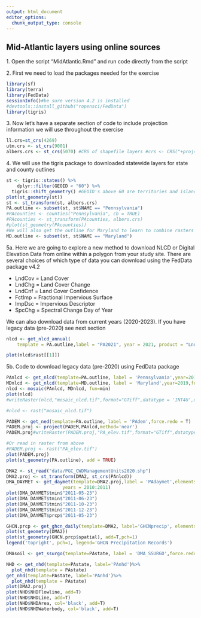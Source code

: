 ```yaml
---
output: html_document
editor_options: 
  chunk_output_type: console
---
```


## Mid-Atlantic layers using online sources

1\. Open the script "MidAtlantic.Rmd" and run code directly from the script

2\. First we need to load the packages needed for the exercise

```r
library(sf)
library(terra)
library(FedData)
sessionInfo()#be sure version 4.2 is installed
#devtools::install_github("ropensci/FedData")
library(tigris)
```

3\. Now let's have a separate section of code to include projection information we will use throughout the exercise

```r
ll.crs=st_crs(4269)
utm.crs <- st_crs(9001) 
albers.crs <- st_crs(5070) #CRS of shapefile layers #crs <- CRS("+proj=aea +lat_1=29.5 +lat_2=45.5 +lat_0=23 +lon_0=-96 +x_0=0  #  +y_0=0 +datum=NAD83 +units=m +no_defs +ellps=GRS80 +towgs84=0,0,0") #CRS of raster layers #crs2 <- CRS("+proj=aea +lat_1=29.5 +lat_2=45.5 +lat_0=23 +lon_0=-96 +x_0=0 +y_0=0  #  +ellps=GRS80 +towgs84=0,0,0,0,0,0,0 +units=m +no_defs") 
```

4\. We will use the tigris package to downloaded statewide layers for state and county outlines

```r
st <- tigris::states() %>%   
    dplyr::filter(GEOID < "60") %>%  
  tigris::shift_geometry() #GEOID's above 60 are territories and islands, etc. So I'm removing them for scaling 
plot(st_geometry(st)) 
st <- st_transform(st, albers.crs) 
PA.outline <- subset(st, st$NAME == "Pennsylvania")  
#PAcounties <- counties("Pennsylvania", cb = TRUE) 
#PAcounties <- st_transform(PAcounties, albers.crs)
#plot(st_geometry(PAcounties))
#We will also get the outline for Maryland to learn to combine rasters
MD.outline <- subset(st, st$NAME == "Maryland")
```

5a. Here we are going to explore a new method to download NLCD or Digital Elevation Data from online within a polygon from your study site. There are several choices of which type of data you can download using the FedData package v4.2

-   LndCov = Land Cover
-   LndChg = Land Cover Change
-   LndCnf = Land Cover Confidence
-   FctImp = Fractional Impervious Surface
-   ImpDsc = Impervious Descriptor
-   SpcChg = Spectral Change Day of Year

We can also download data from current years (2020-2023). If you have legacy data (pre-2020) see next section

```r
nlcd <- get_nlcd_annual(
    template = PA.outline,label = "PA2021", year = 2021, product = "LndCov")

plot(nlcd$rast[[1]])
```

5b. Code to download legacy data (pre-2020) using FedData package

```r
PAnlcd <- get_nlcd(template=PA.outline, label = 'Pennsylvania',year=2019,force.redo = T)
MDnlcd <- get_nlcd(template=MD.outline, label = 'Maryland',year=2019,force.redo = T)
nlcd <- mosaic(PAnlcd, MDnlcd, fun=min)
plot(nlcd)
#writeRaster(nlcd,"mosaic_nlcd.tif",format="GTiff",datatype = 'INT4U',overwrite=T)

#nlcd <- rast("mosaic_nlcd.tif")

PADEM <- get_ned(template=PA.outline, label = 'PAdem',force.redo = T)
PADEM.proj <- project(PADEM,PAnlcd,method='near')
PADEM.proj#writeRaster(PADEM.proj,"PA_elev.tif",format="GTiff",datatype = 'INT4U',overwrite=T)

#Or read in raster from above
#PADEM.proj <- rast("PA_elev.tif")
plot(PADEM.proj)
plot(st_geometry(PA.outline), add = TRUE)
```

```r
DMA2 <- st_read("data/PGC_CWDManagementUnits2020.shp")
DMA2.proj <- st_transform(DMA2, st_crs(PAnlcd))
DMA_DAYMET <- get_daymet(template=DMA2.proj,label = 'PAdaymet',elements = c('prcp','tmin','tmax'),
                     years = 2010:2011)
plot(DMA_DAYMET$tmin$"2011-05-23")
plot(DMA_DAYMET$tmin$"2011-06-23")
plot(DMA_DAYMET$tmin$"2011-10-23")
plot(DMA_DAYMET$tmin$"2011-12-23")
plot(DMA_DAYMET$prcp$"2011-05-23")

GHCN.prcp <- get_ghcn_daily(template=DMA2, label='GHCNprecip', elements=c('prcp'))
plot(st_geometry(DMA2))
plot(st_geometry(GHCN.prcp$spatial), add=T,pch=1)
legend('topright', pch=1, legend='GHCN Precipitation Records')
```

```r
DMAsoil <- get_ssurgo(template=PAstate, label = 'DMA_SSURGO',force.redo = T) 


```

```r
NHD <- get_nhd(template=PAstate, label='PAnhd')%>%
  plot_nhd(template = PAstate)
get_nhd(template=PAstate, label='PAnhd')%>%
  plot_nhd(template = PAstate)
plot(DMA2.proj)
plot(NHD$NHDFlowline, add=T)
plot(NHD$NHDLine, add=T)
plot(NHD$NHDArea, col='black', add=T)
plot(NHD$NHDWaterbody, col='black', add=T)
```
